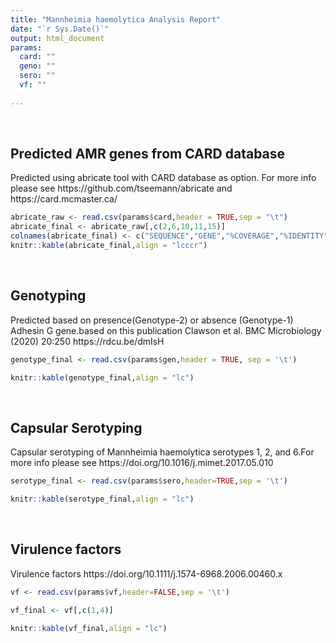 ---
title: "Mannheimia haemolytica Analysis Report" 
date: "`r Sys.Date()`"
output: html_document
params:
  card: ""
  geno: ""
  sero: ""
  vf: ""
  
---


<br>

## Predicted AMR genes from CARD database
Predicted using abricate tool with CARD database as option. For more info please see https://github.com/tseemann/abricate and https://card.mcmaster.ca/
```{r, echo=FALSE}

abricate_raw <- read.csv(params$card,header = TRUE,sep = "\t")
abricate_final <- abricate_raw[,c(2,6,10,11,15)]
colnames(abricate_final) <- c("SEQUENCE","GENE","%COVERAGE","%IDENTITY","RESISTANCE")
knitr::kable(abricate_final,align = "lcccr")
```

<br>

## Genotyping
Predicted based on presence(Genotype-2) or absence (Genotype-1) Adhesin G gene.based on this publication Clawson et al. BMC Microbiology (2020) 20:250 https://rdcu.be/dmIsH
```{r, echo=FALSE}

genotype_final <- read.csv(params$gen,header = TRUE, sep = '\t')

knitr::kable(genotype_final,align = "lc")

```


<br>

## Capsular Serotyping

Capsular serotyping of Mannheimia haemolytica serotypes 1, 2, and 6.For more info please see https://doi.org/10.1016/j.mimet.2017.05.010

```{r, echo=FALSE}

serotype_final <- read.csv(params$sero,header=TRUE,sep = '\t')

knitr::kable(serotype_final,align = "lc")

```

<br>

## Virulence factors

Virulence factors https://doi.org/10.1111/j.1574-6968.2006.00460.x
```{r, echo=FALSE}

vf <- read.csv(params$vf,header=FALSE,sep = '\t')

vf_final <- vf[,c(1,4)]

knitr::kable(vf_final,align = "lc")

```




